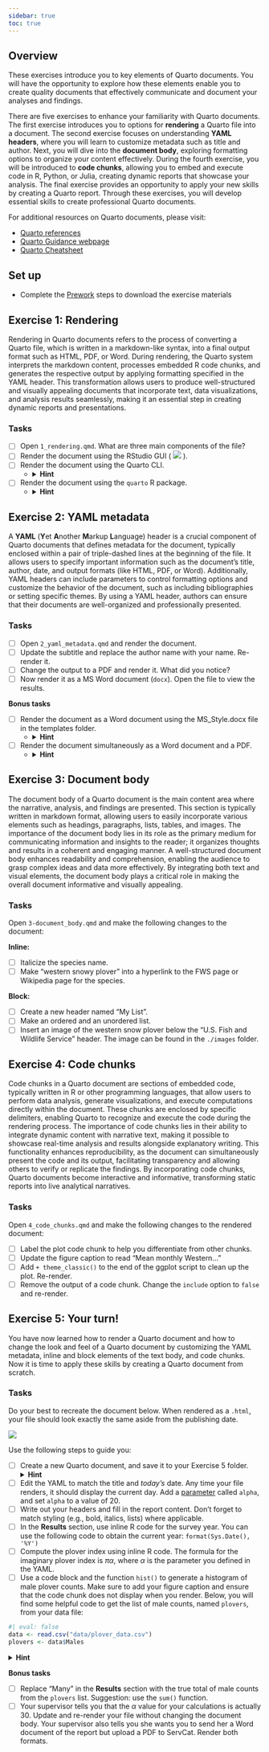 ```yaml
---
sidebar: true
toc: true
---
```


## Overview {#sec-exercise-overview}

These exercises introduce you to key elements of Quarto documents. You will have the opportunity to explore how these elements enable you to create quality documents that effectively communicate and document your analyses and findings.

There are five exercises to enhance your familiarity with Quarto documents. The first exercise introduces you to options for **rendering** a Quarto file into a document. The second exercise focuses on understanding **YAML headers**, where you will learn to customize metadata such as title and author. Next, you will dive into the **document body**, exploring formatting options to organize your content effectively. During the fourth exercise, you will be introduced to **code chunks**, allowing you to embed and execute code in R, Python, or Julia, creating dynamic reports that showcase your analysis. The final exercise provides an opportunity to apply your new skills by creating a Quarto report. Through these exercises, you will develop essential skills to create professional Quarto documents.

For additional resources on Quarto documents, please visit:

- [Quarto references](../../references.qmd)
- [Quarto Guidance webpage](https://quarto.org/docs/guide/)
- [Quarto Cheatsheet](https://rstudio.github.io/cheatsheets/quarto.pdf)

## Set up 

- Complete the [Prework](../../prework.qmd) steps to download the exercise materials


## Exercise 1: Rendering {#sec-exercise1}

Rendering in Quarto documents refers to the process of converting a Quarto file, which is written in a markdown-like syntax, into a final output format such as HTML, PDF, or Word. During rendering, the Quarto system interprets the markdown content, processes embedded R code chunks, and generates the respective output by applying formatting specified in the YAML header. This transformation allows users to produce well-structured and visually appealing documents that incorporate text, data visualizations, and analysis results seamlessly, making it an essential step in creating dynamic reports and presentations.

### Tasks

- [ ] Open `1_rendering.qmd`. What are three main components of the file?
- [ ] Render the document using the RStudio GUI ( ![](images/render_icon.png) ).
- [ ] Render the document using the Quarto CLI.  
    - <details>
      <summary>**Hint**</summary>
      In the terminal: `quarto render 1_rendering/<input file name>`
      </details>  
- [ ] Render the document using the `quarto` R package.
    - <details>
      <summary>**Hint**</summary>
      In the console: `quarto::quarto_render("./1_rendering/<input file name>")`
      </details> 


## Exercise 2: YAML metadata {#sec-exercise2}

A **YAML** (**Y**et **A**nother **M**arkup **L**anguage) header is a crucial component of Quarto documents that defines metadata for the document, typically enclosed within a pair of triple-dashed lines at the beginning of the file. It allows users to specify important information such as the document's title, author, date, and output formats (like HTML, PDF, or Word). Additionally, YAML headers can include parameters to control formatting options and customize the behavior of the document, such as including bibliographies or setting specific themes. By using a YAML header, authors can ensure that their documents are well-organized and professionally presented.

### Tasks

- [ ] Open `2_yaml_metadata.qmd` and render the document.
- [ ] Update the subtitle and replace the author name with your name. Re-render it.
- [ ] Change the output to a PDF and render it. What did you notice?
- [ ] Now render it as a MS Word document (`docx`). Open the file to view the results.

**Bonus tasks**

- [ ] Render the document as a Word document using the MS_Style.docx file in the templates folder.
    - <details>
      <summary>**Hint**</summary>
      [Using templates](https://quarto.org/docs/output-formats/ms-word-templates.html#using-templates)
      </details>  
- [ ] Render the document simultaneously as a Word document and a PDF.
    - <details>
      <summary>**Hint**</summary>
      Add `output_format = "all"` argument to `quarto::quarto_render()`
      </details>

## Exercise 3: Document body {#sec-exercise3}

The document body of a Quarto document is the main content area where the narrative, analysis, and findings are presented. This section is typically written in markdown format, allowing users to easily incorporate various elements such as headings, paragraphs, lists, tables, and images. The importance of the document body lies in its role as the primary medium for communicating information and insights to the reader; it organizes thoughts and results in a coherent and engaging manner. A well-structured document body enhances readability and comprehension, enabling the audience to grasp complex ideas and data more effectively. By integrating both text and visual elements, the document body plays a critical role in making the overall document informative and visually appealing.

### Tasks

Open `3-document_body.qmd` and make the following changes to the document:

**Inline:**

- [ ] Italicize the species name.
- [ ] Make "western snowy plover" into a hyperlink to the FWS page or Wikipedia page for the species.

**Block:**

- [ ] Create a new header named "My List".
- [ ] Make an ordered and an unordered list.
- [ ] Insert an image of the western snow plover below the "U.S. Fish and Wildlife Service" header. The image can be found in the `./images` folder.


## Exercise 4: Code chunks {#sec-exercise4}

Code chunks in a Quarto document are sections of embedded code, typically written in R or other programming languages, that allow users to perform data analysis, generate visualizations, and execute computations directly within the document. These chunks are enclosed by specific delimiters, enabling Quarto to recognize and execute the code during the rendering process. The importance of code chunks lies in their ability to integrate dynamic content with narrative text, making it possible to showcase real-time analysis and results alongside explanatory writing. This functionality enhances reproducibility, as the document can simultaneously present the code and its output, facilitating transparency and allowing others to verify or replicate the findings. By incorporating code chunks, Quarto documents become interactive and informative, transforming static reports into live analytical narratives.

### Tasks

Open `4_code_chunks.qmd` and make the following changes to the rendered document:  

- [ ] Label the plot code chunk to help you differentiate from other chunks.
- [ ] Update the figure caption to read "Mean monthly Western..."
- [ ] Add `+ theme_classic()` to the end of the ggplot script to clean up the plot. Re-render.
- [ ] Remove the output of a code chunk. Change the `include` option to `false` and re-render.


## Exercise 5: Your turn! {#sec-exercise5}

You have now learned how to render a Quarto document and how to change the look and feel of a Quarto document by customizing the YAML metadata, inline and block elements of the text body, and code chunks. Now it is time to apply these skills by creating a Quarto document from scratch.

### Tasks

Do your best to recreate the document below. When rendered as a `.html`, your file should look exactly the same aside from the publishing date.

![](images/from_scratch.png)

Use the following steps to guide you:

- [ ] Create a new Quarto document, and save it to your Exercise 5 folder.
<details>
<summary>**Hint**</summary>
*File* > *New File* > *Quarto Document*
</details>
- [ ] Edit the YAML to match the title and *today's* date. Any time your file renders, it should display the current day. Add a [parameter](https://quarto.org/docs/computations/parameters.html#knitr) called `alpha`, and set `alpha` to a value of 20.
- [ ] Write out your headers and fill in the report content. Don't forget to match styling (e.g., bold, italics, lists) where applicable.
- [ ] In the **Results** section, use inline R code for the survey year. You can use the following code to obtain the current year: `format(Sys.Date(), '%Y')`
- [ ] Compute the plover index using inline R code. The formula for the imaginary plover index is $\pi \alpha$, where $\alpha$ is the parameter you defined in the YAML.
- [ ] Use a code block and the function `hist()` to generate a histogram of male plover counts. Make sure to add your figure caption and ensure that the code chunk does not display when you render. Below, you will find some helpful code to get the list of male counts, named `plovers`, from your data file:
```r
#| eval: false
data <- read.csv("data/plover_data.csv")
plovers <- data$Males
```

<details>
<summary>**Hint**</summary>
The chunk options you are looking for are `echo` and `fig-cap`.
Use `hist(plovers)` to generate the plot.
</details>

**Bonus tasks**

- [ ] Replace "Many" in the **Results** section with the true total of male counts from the `plovers` list. Suggestion: use the `sum()` function.
- [ ] Your supervisor tells you that the $\alpha$ value for your calculations is actually 30. Update and re-render your file without changing the document body. Your supervisor also tells you she wants you to send her a Word document of the report but upload a PDF to ServCat. Render both formats.